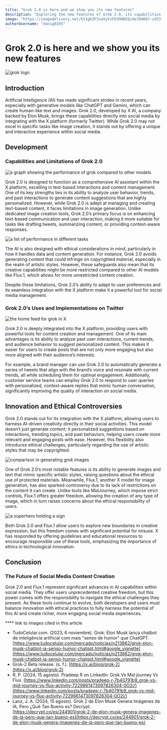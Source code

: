 ```yaml
---
title: "Grok 2.0 is here and we show you its new features"
description: "Exploring the new features of Grok 2.0, its capabilities, limitations, and the ethical considerations of AI in social media."
image: "https://imagedelivery.net/K11gkZF3xaVyYzFESMdWIQ/de784667-cd33-46a0-6650-1fc8a6130600/full"
authorUsername: "danig0205"
---
```


# Grok 2.0 is here and we show you its new features


<Img src="https://imagedelivery.net/K11gkZF3xaVyYzFESMdWIQ/448fe632-596a-4b22-ba8b-10defd77e100/full" alt="grok logo" caption="Logo for grok"/>

## Introduction

Artificial Intelligence (AI) has made significant strides in recent years, especially with generative models like ChatGPT and Gemini, which can create human-like text and images. Grok 2.0, developed by X AI, a company backed by Elon Musk, brings these capabilities directly into social media by integrating with the X platform (formerly Twitter). While Grok 2.0 may not excel in specific tasks like image creation, it stands out by offering a unique and interactive experience within social media.

## Development

### Capabilities and Limitations of Grok 2.0

<Img src="https://iili.io/dj3RsiF.webp" alt="a graph showing the performance of grok compared to other models" caption="graph of grok with others models"/>

Grok 2.0 is designed to function as a comprehensive AI assistant within the X platform, excelling in text-based interactions and content management. One of its key strengths lies in its ability to analyze user behavior, trends, and past interactions to generate content suggestions that are highly personalized. However, while Grok 2.0 is adept at managing and creating text-based content, it faces limitations in image generation. Unlike dedicated image creation tools, Grok 2.0’s primary focus is on enhancing text-based communication and user interaction, making it more suitable for tasks like drafting tweets, summarizing content, or providing context-aware responses.

<Img src="https://iili.io/djFLd3Q.png" alt="a list of performance in different tasks" caption="performance comparison table"/>

The AI is also designed with ethical considerations in mind, particularly in how it handles data and content generation. For instance, Grok 2.0 avoids generating content that could infringe on copyrighted material, especially in the realm of artistic styles. However, these safeguards also mean that its creative capabilities might be more restricted compared to other AI models like Flux.1, which allows for more unrestricted content creation.

Despite these limitations, Grok 2.0’s ability to adapt to user preferences and its seamless integration with the X platform make it a powerful tool for social media management.

### Grok 2.0’s Uses and Implementations on Twitter

<Img src="https://iili.io/dj37L8J.png" alt="the home feed for grok in X" caption="the home panel to access grok"/>

Grok 2.0 is deeply integrated into the X platform, providing users with powerful tools for content creation and management. One of its main advantages is its ability to analyze past user interactions, current trends, and audience behavior to suggest personalized content. This makes it easier for users to create posts that are not only more engaging but also more aligned with their audience’s interests.

For example, a brand manager can use Grok 2.0 to automatically generate a series of tweets that align with the brand’s voice and resonate with current trends, all while scheduling them for optimal engagement. Additionally, customer service teams can employ Grok 2.0 to respond to user queries with personalized, context-aware replies that mimic human conversation, significantly improving the quality of interaction on social media.

## Innovation and Ethical Controversies

Grok 2.0 stands out for its integration with the X platform, allowing users to harness AI-driven creativity directly in their social activities. This model doesn’t just generate content; it personalized suggestions based on interactions, trending topics, and past behaviors, helping users create more relevant and engaging posts with ease. However, this flexibility also introduces ethical challenges, particularly regarding the use of artistic styles that may be copyrighted.

<Img src="https://iili.io/djFPSSI.jpg" alt="comparison in generating grok images" caption="comparative table"/>

One of Grok 2.0’s most notable features is its ability to generate images and text that mimic specific artistic styles, raising questions about the ethical use of protected materials. Meanwhile, Flux.1, another X model for image generation, has also sparked controversy due to its lack of restrictions on the content it can create. Unlike tools like MidJourney, which impose strict controls, Flux.1 offers greater freedom, allowing the creation of any type of image, which in turn raises concerns about the ethical responsibility of users.

<Img src="https://iili.io/dj31fBp.webp" alt="a superhero holding a sign" caption="image generated with grok"/>

Both Grok 2.0 and Flux.1 allow users to explore new boundaries in creative expression, but this freedom comes with significant potential for misuse. X has responded by offering guidelines and educational resources to encourage responsible use of these tools, emphasizing the importance of ethics in technological innovation.

## Conclusion

### The Future of Social Media Content Creation

Grok 2.0 and Flux.1 represent significant advances in AI capabilities within social media. They offer users unprecedented creative freedom, but this power comes with the responsibility to navigate the ethical challenges they present. As these tools continue to evolve, both developers and users must balance innovation with ethical practices to fully harness the potential of this AI and create richer, more engaging social media experiences.

**** link to images cited in this article

- TudoCelular.com. (2023, 6 noviembre). Grok: Elon Musk lança chatbot de inteligência artificial com mais "senso de humor" que ChatGPT. [https://www.tudocelular.com/mercado/noticias/n213862/grok-elon-musk-chatbot-ia-senso-humor-chatgpt.html#google_vignette](https://www.tudocelular.com/mercado/noticias/n213862/grok-elon-musk-chatbot-ia-senso-humor-chatgpt.html#google_vignette)
- Grok-2 Beta release. (s. f.). [https://x.ai/blog/grok-2](https://x.ai/blog/grok-2)
- R, P. (2024, 15 agosto). Pradeep R on LinkedIn: Grok Vs Mid journey Vs Flux. [https://www.linkedin.com/posts/pradeep-r-7b40791b9_grok-vs-mid-journey-vs-flux-activity-7229861473097826304-0O2i/](https://www.linkedin.com/posts/pradeep-r-7b40791b9_grok-vs-mid-journey-vs-flux-activity-7229861473097826304-0O2i/)
- Lanz, J. A. (2024, 15 agosto). Grok 2 de Elon Musk Genera Imágenes de IA, Pero ¿Qué Tan Bueno es? Decrypt. [https://decrypt.co/es/244901/grok-2-de-elon-musk-genera-imagenes-de-ia-pero-que-tan-bueno-es](https://decrypt.co/es/244901/grok-2-de-elon-musk-genera-imagenes-de-ia-pero-que-tan-bueno-es)
